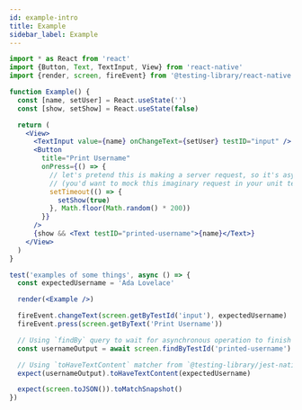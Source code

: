```yaml
---
id: example-intro
title: Example
sidebar_label: Example
---
```


```jsx
import * as React from 'react'
import {Button, Text, TextInput, View} from 'react-native'
import {render, screen, fireEvent} from '@testing-library/react-native'

function Example() {
  const [name, setUser] = React.useState('')
  const [show, setShow] = React.useState(false)

  return (
    <View>
      <TextInput value={name} onChangeText={setUser} testID="input" />
      <Button
        title="Print Username"
        onPress={() => {
          // let's pretend this is making a server request, so it's async
          // (you'd want to mock this imaginary request in your unit tests)...
          setTimeout(() => {
            setShow(true)
          }, Math.floor(Math.random() * 200))
        }}
      />
      {show && <Text testID="printed-username">{name}</Text>}
    </View>
  )
}

test('examples of some things', async () => {
  const expectedUsername = 'Ada Lovelace'

  render(<Example />)

  fireEvent.changeText(screen.getByTestId('input'), expectedUsername)
  fireEvent.press(screen.getByText('Print Username'))

  // Using `findBy` query to wait for asynchronous operation to finish
  const usernameOutput = await screen.findByTestId('printed-username')

  // Using `toHaveTextContent` matcher from `@testing-library/jest-native` package.
  expect(usernameOutput).toHaveTextContent(expectedUsername)

  expect(screen.toJSON()).toMatchSnapshot()
})
```
